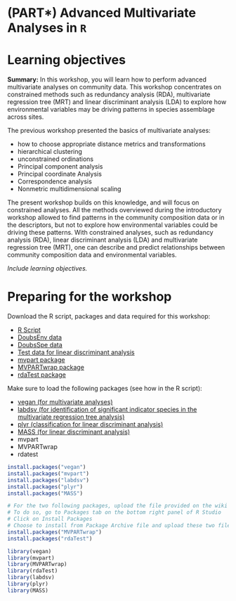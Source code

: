 # (PART\*) Advanced Multivariate Analyses in `R` {-}

# Learning objectives

**Summary:** In this workshop, you will learn how to perform advanced
multivariate analyses on community data. This workshop concentrates on
constrained methods such as redundancy analysis (RDA), multivariate
regression tree (MRT) and linear discriminant analysis (LDA) to explore
how environmental variables may be driving patterns in species
assemblage across sites.

The previous workshop presented the basics of multivariate analyses:
  
* how to choose appropriate distance metrics and transformations
* hierarchical clustering
* unconstrained ordinations 
* Principal component analysis
* Principal coordinate Analysis
* Correspondence analysis
* Nonmetric multidimensional scaling

The present workshop builds on this knowledge, and will focus on
constrained analyses. All the methods overviewed during the introductory
workshop allowed to find patterns in the community composition data or
in the descriptors, but not to explore how environmental variables could
be driving these patterns. With constrained analyses, such as redundancy
analysis (RDA), linear discriminant analysis (LDA) and multivariate
regression tree (MRT), one can describe and predict relationships
between community composition data and environmental variables.

*Include learning objectives.*

# Preparing for the workshop

Download the R script, packages and data required for this workshop:
  
-  [R Script](http://qcbs.ca/wiki/_media/multivar2_e.r)
-  [DoubsEnv data](http://qcbs.ca/wiki/_media/DoubsEnv.csv)
-  [DoubsSpe data](http://qcbs.ca/wiki/_media/DoubsSpe.csv)
-  [Test data for linear discriminant
   analysis](http://qcbs.ca/wiki/_media/classifyme.csv)
-  [mvpart package](http://qcbs.ca/wiki/_media/mvpart_1.6-2.tar.gz)
-  [MVPARTwrap
   package](http://qcbs.ca/wiki/_media/MVPARTwrap_0.1-9.tar.gz)
-  [rdaTest package](http://qcbs.ca/wiki/_media/rdaTest_1.10.tar.gz)

Make sure to load the following packages (see how in the R script):
  
- [vegan (for multivariate
      analyses)](http://cran.r-project.org/web/packages/vegan/index.html)
- [labdsv (for identification of significant indicator species in the
     multivariate regression tree
     analysis)](http://cran.r-project.org/web/packages/vegan/index.html)
- [plyr (classification for linear discriminant
   analysis)](http://cran.r-project.org/web/packages/vegan/index.html)
- [MASS (for linear discriminant
   analysis)](http://cran.r-project.org/web/packages/vegan/index.html)
- mvpart
- MVPARTwrap
- rdatest

```r
install.packages("vegan")
install.packages("mvpart")
install.packages("labdsv")
install.packages("plyr")
install.packages("MASS")

# For the two following packages, upload the file provided on the wiki page.
# To do so, go to Packages tab on the bottom right panel of R Studio
# Click on Install Packages
# Choose to install from Package Archive file and upload these two files
install.packages("MVPARTwrap")
install.packages("rdaTest")

library(vegan)
library(mvpart)
library(MVPARTwrap)
library(rdaTest)
library(labdsv)
library(plyr)
library(MASS)
```